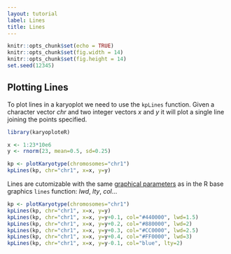 ```yaml
---
layout: tutorial
label: Lines
title: Lines
---
```



```r
knitr::opts_chunk$set(echo = TRUE)
knitr::opts_chunk$set(fig.width = 14)
knitr::opts_chunk$set(fig.height = 14)
set.seed(12345)
```

## Plotting Lines

To plot lines in a karyoplot we need to use the `kpLines` function. Given a
character vector _chr_ and two integer vectors _x_ and _y_ it will plot a single
line joining the points specified.


```r

library(karyoploteR)

x <- 1:23*10e6
y <- rnorm(23, mean=0.5, sd=0.25)

kp <- plotKaryotype(chromosomes="chr1")
kpLines(kp, chr="chr1", x=x, y=y)

```

Lines are cutomizable with the same 
[graphical parameters](https://www.rdocumentation.org/packages/graphics/topics/par)
as in the R base graphics `lines` function: _lwd_, _lty_, _col_...

```r
kp <- plotKaryotype(chromosomes="chr1")
kpLines(kp, chr="chr1", x=x, y=y)
kpLines(kp, chr="chr1", x=x, y=y+0.1, col="#440000", lwd=1.5)
kpLines(kp, chr="chr1", x=x, y=y+0.2, col="#880000", lwd=2)
kpLines(kp, chr="chr1", x=x, y=y+0.3, col="#CC0000", lwd=2.5)
kpLines(kp, chr="chr1", x=x, y=y+0.4, col="#FF0000", lwd=3)
kpLines(kp, chr="chr1", x=x, y=y-0.1, col="blue", lty=2)

```





